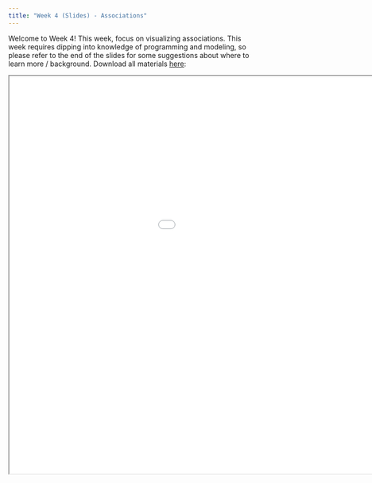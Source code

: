 ```yaml
---
title: "Week 4 (Slides) - Associations"
---
```


Welcome to Week 4! This week, focus on visualizing associations. This week requires dipping into knowledge of programming and modeling, so please refer to the end of the slides for some suggestions about where to learn more / background. Download all materials [here](https://github.com/emoriebeck/psc290-dataviz-WQ25/raw/refs/heads/main/workshops/04-week4-associations/week-4-slides.zip):

<div>

<iframe class="slide-deck" src="/slides/04-week4-slides-code.html" width="1200" height="800">

</iframe>

</div>
